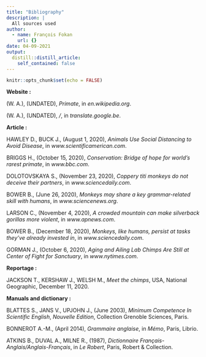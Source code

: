 ```yaml
---
title: "Bibliography"
description: |
  All sources used
author:
  - name: François Fokan
    url: {}
date: 04-09-2021
output:
  distill::distill_article:
    self_contained: false
---
```


```r
knitr::opts_chunk$set(echo = FALSE)
```

**Website :**

(W. A.), (UNDATED), *Primate*, in *en.wikipedia.org*.

(W. A.), (UNDATED), */*, in *translate.google.be*.

**Article :**

HAWLEY D., BUCK J., (August 1, 2020), *Animals Use Social Distancing to Avoid Disease*, in *www.scientificamerican.com*.

BRIGGS H., (October 15, 2020), *Conservation: Bridge of hope for world's rarest primate*, in *www.bbc.com*.

DOLOTOVSKAYA S., (November 23, 2020), *Coppery titi monkeys do not deceive their partners*, in *www.sciencedaily.com*.

BOWER B., (June 26, 2020), *Monkeys may share a key grammar-related skill with humans*, in *www.sciencenews.org*.

LARSON C., (November 4, 2020), *A crowded mountain can make silverback gorillas more violent*, in *www.apnews.com*.

BOWER B., (December 18, 2020), *Monkeys, like humans, persist at tasks they've already invested in*, in *www.sciencedaily.com*.

GORMAN J., (October 6, 2020), *Aging and Ailing Lab Chimps Are Still at Center of Fight for Sanctuary*, in *www.nytimes.com*.

**Reportage :**

JACKSON T., KERSHAW J., WELSH M., *Meet the chimps*, USA, National Geographic, December 11, 2020.

**Manuals and dictionary :**

BLATTES S., JANS V., UPJOHN J., (June 2003), *Minimum Competence In Scientific English*, *Nouvelle Edition*, Collection Grenoble Sciences, Paris.

BONNEROT A.-M., (April 2014), *Grammaire anglaise*, in *Mémo*, Paris, Librio.

ATKINS B., DUVAL A., MILNE R., (1987), *Dictionnaire Français-Anglais/Anglais-Français*, in *Le Robert*, Paris, Robert & Collection.
